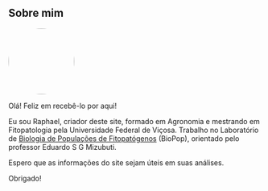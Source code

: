 ## **Sobre mim**

![](images/WhatsApp%20Image%202023-06-09%20at%2011.45.56.jpeg){style="border-radius:50%" width="131"}

Olá! Feliz em recebê-lo por aqui!

Eu sou Raphael, criador deste site, formado em Agronomia e mestrando em Fitopatologia pela Universidade Federal de Viçosa. Trabalho no Laboratório de [Biologia de Populações de Fitopatógenos](http://www.dfp.ufv.br/departamento/laboratorios/biopop/) (BioPop), orientado pelo professor Eduardo S G Mizubuti.

Espero que as informações do site sejam úteis em suas análises.

Obrigado!
